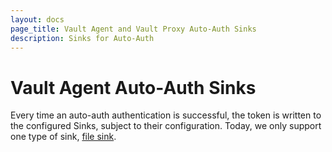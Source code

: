 ```yaml
---
layout: docs
page_title: Vault Agent and Vault Proxy Auto-Auth Sinks
description: Sinks for Auto-Auth
---
```


# Vault Agent Auto-Auth Sinks

Every time an auto-auth authentication is successful, the token is written to the
configured Sinks, subject to their configuration. Today, we only support one
type of sink, [file sink](/vault/docs/agentandproxy/sinks/file).

